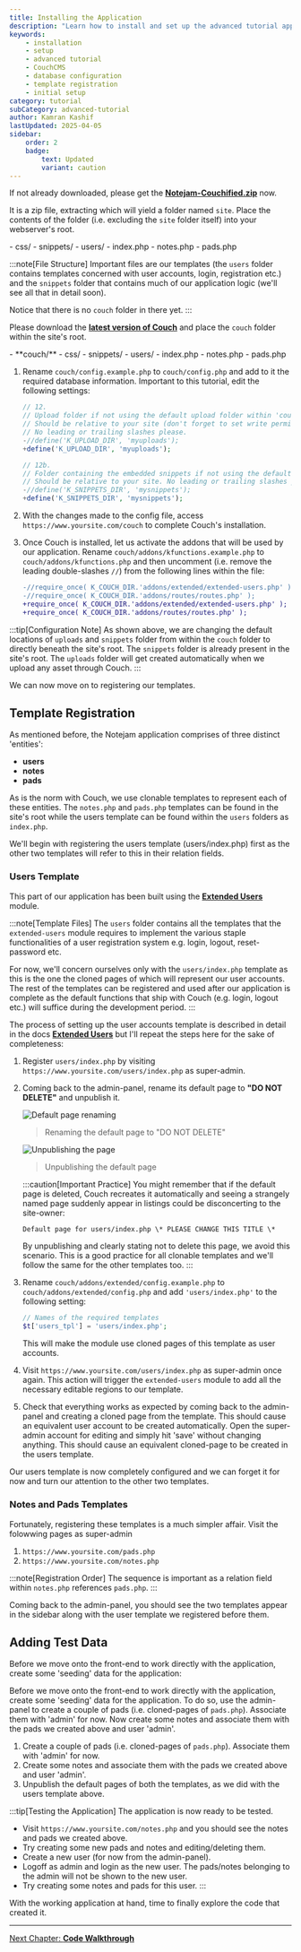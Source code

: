 ---
title: Installing the Application
description: "Learn how to install and set up the advanced tutorial application in CouchCMS, including database configuration and initial setup steps."
keywords:
    - installation
    - setup
    - advanced tutorial
    - CouchCMS
    - database configuration
    - template registration
    - initial setup
category: tutorial
subCategory: advanced-tutorial
author: Kamran Kashif
lastUpdated: 2025-04-05
sidebar:
    order: 2
    badge:
        text: Updated
        variant: caution
---


If not already downloaded, please get the [**Notejam-Couchified.zip**](./Notejam-Couchified.zip) now.

It is a zip file, extracting which will yield a folder named `site`. Place the contents of the folder (i.e. excluding the `site` folder itself) into your webserver's root.

<FileTree>
- css/
- snippets/
- users/
- index.php
- notes.php
- pads.php
</FileTree>

:::note[File Structure]
Important files are our templates (the `users` folder contains templates concerned with user accounts, login, registration etc.) and the `snippets` folder that contains much of our application logic (we'll see all that in detail soon).

Notice that there is no `couch` folder in there yet.
:::

Please download the [**latest version of Couch**](https://www.couchcms.com/products/) and place the `couch` folder within the site's root.

<FileTree>
- **couch/**
- css/
- snippets/
- users/
- index.php
- notes.php
- pads.php
</FileTree>

<Steps>

1. Rename `couch/config.example.php` to `couch/config.php` and add to it the required database information. Important to this tutorial, edit the following settings:

    ```php title="couch/config.php"
    // 12.
    // Upload folder if not using the default upload folder within 'couch'.
    // Should be relative to your site (don't forget to set write permissions on it).
    // No leading or trailing slashes please.
    -//define('K_UPLOAD_DIR', 'myuploads');
    +define('K_UPLOAD_DIR', 'myuploads');

    // 12b.
    // Folder containing the embedded snippets if not using the default 'snippets' folder within 'couch'.
    // Should be relative to your site. No leading or trailing slashes please.
    -//define('K_SNIPPETS_DIR', 'mysnippets');
    +define('K_SNIPPETS_DIR', 'mysnippets');
    ```

2. With the changes made to the config file, access `https://www.yoursite.com/couch` to complete Couch's installation.

3. Once Couch is installed, let us activate the addons that will be used by our application. Rename `couch/addons/kfunctions.example.php` to `couch/addons/kfunctions.php` and then uncomment (i.e. remove the leading double-slashes `//`) from the following lines within the file:

    ```diff lang="php" title="couch/addons/kfunctions.php"
    -//require_once( K_COUCH_DIR.'addons/extended/extended-users.php' );
    -//require_once( K_COUCH_DIR.'addons/routes/routes.php' );
    +require_once( K_COUCH_DIR.'addons/extended/extended-users.php' );
    +require_once( K_COUCH_DIR.'addons/routes/routes.php' );
    ```

</Steps>

:::tip[Configuration Note]
As shown above, we are changing the default locations of `uploads` and `snippets` folder from within the `couch` folder to directly beneath the site's root. The `snippets` folder is already present in the site's root. The `uploads` folder will get created automatically when we upload any asset through Couch.
:::

We can now move on to registering our templates.

## Template Registration

As mentioned before, the Notejam application comprises of three distinct 'entities':
- **users**
- **notes**
- **pads**

As is the norm with Couch, we use clonable templates to represent each of these entities. The `notes.php` and `pads.php` templates can be found in the site's root while the users template can be found within the `users` folders as `index.php`.

We'll begin with registering the users template (users/index.php) first as the other two templates will refer to this in their relation fields.

### Users Template

This part of our application has been built using the [**Extended Users**](../../../concepts/extended-users) module.

:::note[Template Files]
The `users` folder contains all the templates that the `extended-users` module requires to implement the various staple functionalities of a user registration system e.g. login, logout, reset-password etc.

For now, we'll concern ourselves only with the `users/index.php` template as this is the one the cloned pages of which will represent our user accounts. The rest of the templates can be registered and used after our application is complete as the default functions that ship with Couch (e.g. login, logout etc.) will suffice during the development period.
:::

The process of setting up the user accounts template is described in detail in the docs [**Extended Users**](../../../concepts/extended-users) but I'll repeat the steps here for the sake of completeness:

<Steps>

1. Register `users/index.php` by visiting `https://www.yoursite.com/users/index.php` as super-admin.

2. Coming back to the admin-panel, rename its default page to **"DO NOT DELETE"** and unpublish it.

    ![Default page renaming](./img/do-not.png)
    > Renaming the default page to "DO NOT DELETE"

    ![Unpublishing the page](./img/do-not2.png)
    > Unpublishing the default page

    :::caution[Important Practice]
    You might remember that if the default page is deleted, Couch recreates it automatically and seeing a strangely named page suddenly appear in listings could be disconcerting to the site-owner:

    ```txt title="Default Page Title"
    Default page for users/index.php \* PLEASE CHANGE THIS TITLE \*
    ```

    By unpublishing and clearly stating not to delete this page, we avoid this scenario. This is a good practice for all clonable templates and we'll follow the same for the other templates too.
    :::

3. Rename `couch/addons/extended/config.example.php` to `couch/addons/extended/config.php` and add `'users/index.php'` to the following setting:

    ```php title="couch/addons/extended/config.php" ins="'users/index.php'"
    // Names of the required templates
    $t['users_tpl'] = 'users/index.php';
    ```

    This will make the module use cloned pages of this template as user accounts.

4. Visit `https://www.yoursite.com/users/index.php` as super-admin once again. This action will trigger the `extended-users` module to add all the necessary editable regions to our template.

5. Check that everything works as expected by coming back to the admin-panel and creating a cloned page from the template. This should cause an equivalent user account to be created automatically. Open the super-admin account for editing and simply hit 'save' without changing anything. This should cause an equivalent cloned-page to be created in the users template.

</Steps>

Our users template is now completely configured and we can forget it for now and turn our attention to the other 
two templates.

### Notes and Pads Templates

Fortunately, registering these templates is a much simpler affair. Visit the folowwing pages as super-admin

<Steps>

1. `https://www.yoursite.com/pads.php`
2. `https://www.yoursite.com/notes.php`

</Steps>

:::note[Registration Order]
The sequence is important as a relation field within `notes.php` references `pads.php`.
:::

Coming back to the admin-panel, you should see the two templates appear in the sidebar along with the user template we registered before them.

## Adding Test Data

Before we move onto the front-end to work directly with the application, create some 'seeding' data for the application:

Before we move onto the front-end to work directly with the application, create some 'seeding' data for the 
application. To do so, use the admin-panel to create a couple of pads (i.e. cloned-pages of `pads.php`). Associate 
them with 'admin' for now. Now create some notes and associate them with the pads we created above and user 
'admin'.

<Steps>

1. Create a couple of pads (i.e. cloned-pages of `pads.php`). Associate them with 'admin' for now.
2. Create some notes and associate them with the pads we created above and user 'admin'.
3. Unpublish the default pages of both the templates, as we did with the users template above.

</Steps>

:::tip[Testing the Application]
The application is now ready to be tested.

- Visit `https://www.yoursite.com/notes.php` and you should see the notes and pads we created above.
- Try creating some new pads and notes and editing/deleting them.
- Create a new user (for now from the admin-panel).
- Logoff as admin and login as the new user. The pads/notes belonging to the admin will not be shown to the new user.
- Try creating some notes and pads for this user.
:::

With the working application at hand, time to finally explore the code that created it.

---

[Next Chapter: **Code Walkthrough**](../03-code-walkthrough/)
